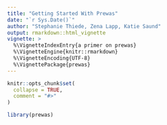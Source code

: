 ```yaml
---
title: "Getting Started With Prewas"
date: "`r Sys.Date()`"
author: "Stephanie Thiede, Zena Lapp, Katie Saund"
output: rmarkdown::html_vignette
vignette: >
  %\VignetteIndexEntry{a primer on prewas}
  %\VignetteEngine{knitr::rmarkdown}
  %\VignetteEncoding{UTF-8}
  %\VignettePackage{prewas}
---
```


```r
knitr::opts_chunk$set(
  collapse = TRUE,
  comment = "#>"
)
```

```r
library(prewas)
```
